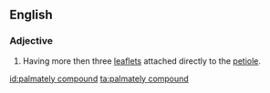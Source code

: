 ==English==

===Adjective===
{{en-adj|pos=[[palmately]] [[compound]]|-}}

# {{botany|of leaves}} Having more then three [[leaflet]]s attached directly to the [[petiole]].

[[id:palmately compound]]
[[ta:palmately compound]]